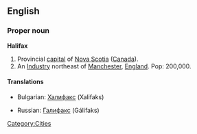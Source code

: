 ==English==

===Proper noun===
{{wikipedia}}
'''Halifax'''

# Provincial [[capital]] of [[Nova Scotia]] ([[Canada]]).
# An [[industrial center | Industry]] northeast of [[Manchester]], [[England]]. Pop: 200,000.

====Translations====
{{top}}
*Bulgarian: [[Халифакс]] (Xalifaks)
{{mid}}
*Russian: [[Галифакс]] (Gálifaks)
{{bottom}}

[[Category:Cities]]